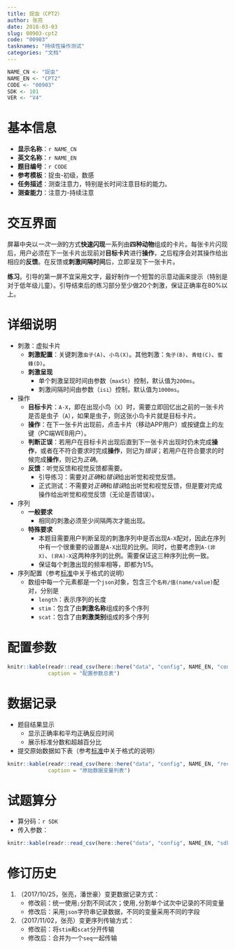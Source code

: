```yaml
---
title: 捉虫（CPT2）
author: 张亮
date: 2018-03-03
slug: 00903-cpt2
code: "00903"
tasknames: "持续性操作测试"
categories: "文档"
---
```


```r
NAME_CN <- "捉虫"
NAME_EN <- "CPT2"
CODE <- "00903"
SDK <- 101
VER <- "V4"
```

# 基本信息

* **显示名称**：`r NAME_CN`
* **英文名称**：`r NAME_EN`
* **题目编号**：`r CODE`
* **参考模板**：捉虫-初级，数感
* **任务描述**：测查注意力，特别是长时间注意目标的能力。
* **测查能力**：注意力-持续注意

# 交互界面

屏幕中央以*一次一张*的方式**快速闪现**一系列由**四种动物**组成的卡片。每张卡片闪现后，用户必须在下一张卡片出现前对**目标卡片**进行**操作**，之后程序会对其操作给出相应的**反馈**。在反馈或**刺激间隔时间**后，立即呈现下一张卡片。

**练习**。引导的第一屏不宜采用文字，最好制作一个短暂的示意动画来提示（特别是对于低年级儿童）。引导结束后的练习部分至少做20个刺激，保证正确率在80%以上。

# 详细说明

* 刺激：虚拟卡片
    + **刺激配置**：关键刺激`虫子(A)`、`小鸟(X)`。其他刺激：`兔子(B)`、`青蛙(C)`、`蜜蜂(D)`。
    + **刺激呈现**
        - 单个刺激呈现时间由参数（`maxSt`）控制，默认值为`200ms`。
        - 刺激间隔时间由参数（`isi`）控制，默认值为`1000ms`。

* 操作
    + **目标卡片**：`A-X`，即在出现小鸟（`X`）时，需要立即回忆出之前的一张卡片是否是虫子（`A`），如果是虫子，则这张小鸟卡片就是目标卡片。
    + **操作**：在下一张卡片出现前，点击卡片（移动APP用户）或按键盘上的左键（PC端WEB用户）。
    + **判断正误**：若用户在目标卡片出现后直到下一张卡片出现时仍未完成**操作**，或者在不符合要求时完成**操作**，则记为*错误*；若用户在符合要求的时候完成**操作**，则记为*正确*。
    + **反馈**：听觉反馈和视觉反馈都需要。
        - 引导练习：需要对*正确*和*错误*给出听觉和视觉反馈。
        - 正式测试：不需要对*正确*和*错误*给出听觉和视觉反馈，但是要对完成操作给出听觉和视觉反馈（无论是否错误）。

* 序列
    + **一般要求**
        - 相同的刺激必须至少间隔两次才能出现。
    + **特殊要求**
        - 本题目需要用户判断呈现的刺激序列中是否出现`A-X`配对，因此在序列中有一个很重要的设置是`A-X`出现的比例。同时，也要考虑到`A-(非X)`、`(非A)-X`这两种序列的比例。需要保证这三种序列比例一致。
        - 保证每个刺激出现的频率相等，即都为1/5。

* 序列配置（参考[标准](`r blogdown::shortcode("relref", "standard.html")`)中关于格式的说明）
    + 数组中每一个元素都是一个`json`对象，包含三个`名称/值(name/value)`配对，分别是
        - `length`：表示序列的长度
        - `stim`：包含了由**刺激名称**组成的多个序列
        - `scat`：包含了由**刺激类别**组成的多个序列

# 配置参数

```r
knitr::kable(readr::read_csv(here::here("data", "config", NAME_EN, "configs.csv")),
             caption = "配置参数总表")
```

# 数据记录

* 题目结果显示
    + 显示正确率和平均正确反应时间
    + 展示标准分数和超越百分比
* 提交原始数据如下表（参考[标准](`r blogdown::shortcode("relref", "standard.html")`)中关于格式的说明）

```r
knitr::kable(readr::read_csv(here::here("data", "config", NAME_EN, "recs.csv")),
             caption = "原始数据变量列表")
```

# 试题算分

* 算分码：`r SDK`
* 传入参数：

```r
knitr::kable(readr::read_csv(here::here("data", "config", NAME_EN, "sdk.csv")))
```

# 修订历史

1. （2017/10/25，张亮，潘世豪）变更数据记录方式：
    + 修改前：统一使用`;`分割不同试次；使用`,`分割单个试次中记录的不同变量
    + 修改后：采用`json`字符串记录数据，不同的变量采用不同的字段

1. （2017/11/02，张亮）变更序列传输方式：
    + 修改前：将`stim`和`scat`分开传输
    + 修改后：合并为一个`seq`一起传输
